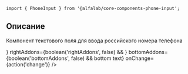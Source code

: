 

<!-- prettier-ignore -->
<Meta title='Компоненты|PhoneInput' component={PhoneInput} />

<Title>
    PhoneInput ({name}@{version})
</Title>

```tsx
import { PhoneInput } from '@alfalab/core-components-phone-input';
```

## Описание

Компонент текстового поля для ввода российского номера телефона

<Story name='Песочница'>
    <PhoneInput
        block={boolean('block', false)}
        size={select('size', ['s', 'm', 'l'], 's')}
        error={text('error', '')}
        hint={text('hint', '')}
        label={text('label', '')}
        leftAddons={boolean('leftAddons', false) && <Icon />}
        rightAddons={boolean('rightAddons', false) && <Icon />}
        bottomAddons={boolean('bottomAddons', false) && <span>bottom text</span>}
        onChange={action('change')}
    />
</Story>

<Props of={PhoneInput} />
